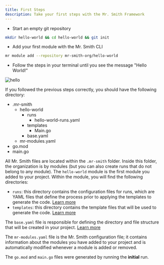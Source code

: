 ```yaml
---
title: First Steps
description: Take your first steps with the Mr. Smith Framework
---
```




- Start an empty git repository

```bash
mkdir hello-world && cd hello-world && git init
```

- Add your first module with the Mr. Smith CLI

```bash
mr module add --repository mr-smith-org/hello-world
```

- Follow the steps in your terminal until you see the message "Hello World!"

![hello](https://github.com/user-attachments/assets/bf9c603f-1f58-4cde-ae9a-935bc6857f2f)


If you followed the previous steps correctly, you should have the following directory:
<FileTree>
- .mr-smith
    - hello-world
        - runs
            - hello-world-runs.yaml 
        - templates
           -  Main.go
        - base.yaml
    - mr-modules.yaml
- go.mod
- main.go
</FileTree>

All Mr. Smith files are located within the `.mr-smith` folder. Inside this folder, the organization is by modules (but you can also create runs that do not belong to any module).
The `hello-world` module is the first module you added to your project.
Within the module, you will find the following directories:

- `runs`: this directory contains the configuration files for runs, which are YAML files that define the process prior to applying the templates to generate the code. [Learn more](/overview/runs/)
- `templates`: this directory contains the template files that will be used to generate the code. [Learn more](/overview/templates/)

The `base.yaml` file is responsible for defining the directory and file structure that will be created in your project. [Learn more](/overview/builders/)

The `mr-modules.yaml` file is the Mr. Smith configuration file; it contains information about the modules you have added to your project and is automatically modified whenever a module is added or removed.

The `go.mod` and `main.go` files were generated by running the **initial** run.